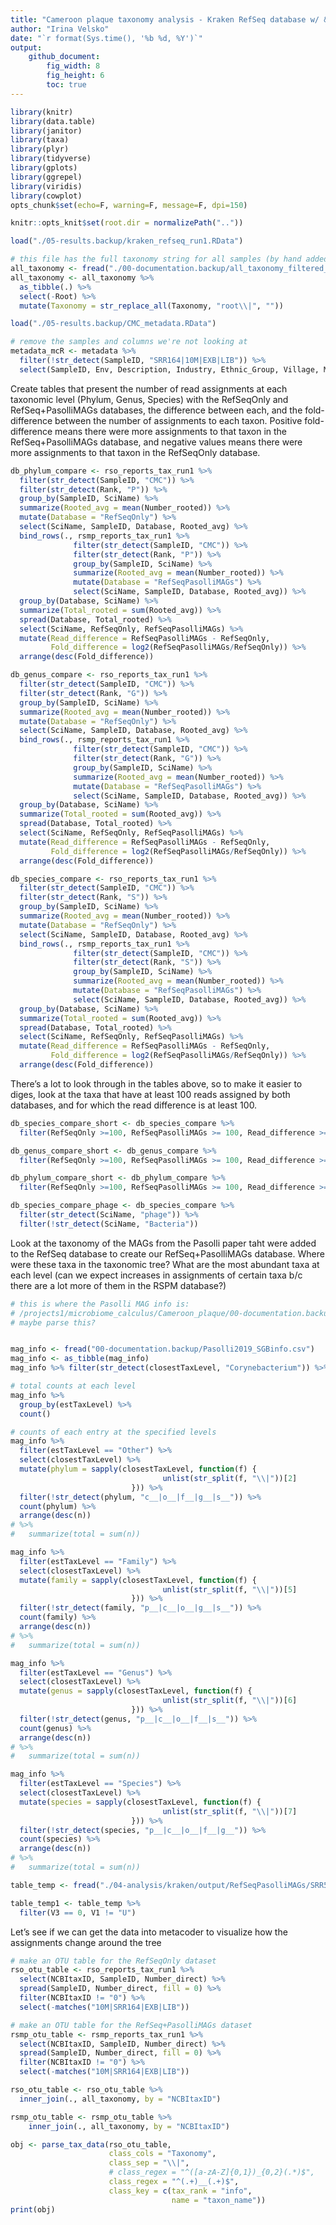 ```yaml
---
title: "Cameroon plaque taxonomy analysis - Kraken RefSeq database w/ & w/o Pasolli MAGs"
author: "Irina Velsko"
date: "`r format(Sys.time(), '%b %d, %Y')`"
output:
    github_document:
        fig_width: 8
        fig_height: 6
        toc: true
---
```


```r
library(knitr)
library(data.table)
library(janitor)
library(taxa)
library(plyr)
library(tidyverse)
library(gplots)
library(ggrepel)
library(viridis)
library(cowplot)
opts_chunk$set(echo=F, warning=F, message=F, dpi=150)
```

```r
knitr::opts_knit$set(root.dir = normalizePath(".."))
```


```r
load("./05-results.backup/kraken_refseq_run1.RData")

# this file has the full taxonomy string for all samples (by hand added in all missing f__|g__, etc)
all_taxonomy <- fread("./00-documentation.backup/all_taxonomy_filtered_split.csv")
all_taxonomy <- all_taxonomy %>%
  as_tibble(.) %>%
  select(-Root) %>%
  mutate(Taxonomy = str_replace_all(Taxonomy, "root\\|", ""))

load("./05-results.backup/CMC_metadata.RData")

# remove the samples and columns we're not looking at
metadata_mcR <- metadata %>%
  filter(!str_detect(SampleID, "SRR164|10M|EXB|LIB")) %>%
  select(SampleID, Env, Description, Industry, Ethnic_Group, Village, Market_economy, Age_group, Sex, Tooth_site)

```

Create tables that present the number of read assignments at each taxonomic
level (Phylum, Genus, Species) with the RefSeqOnly and RefSeq+PasolliMAGs
databases, the difference between each, and the fold-difference between the
number of assignments to each taxon. Positive fold-difference means there were
more assignments to that taxon in the RefSeq+PasolliMAGs database, and negative
values means there were more assignments to that taxon in the RefSeqOnly
database.
```r

db_phylum_compare <- rso_reports_tax_run1 %>%
  filter(str_detect(SampleID, "CMC")) %>%
  filter(str_detect(Rank, "P")) %>%
  group_by(SampleID, SciName) %>%
  summarize(Rooted_avg = mean(Number_rooted)) %>%
  mutate(Database = "RefSeqOnly") %>%
  select(SciName, SampleID, Database, Rooted_avg) %>%
  bind_rows(., rsmp_reports_tax_run1 %>%
              filter(str_detect(SampleID, "CMC")) %>%
              filter(str_detect(Rank, "P")) %>%
              group_by(SampleID, SciName) %>%
              summarize(Rooted_avg = mean(Number_rooted)) %>%
              mutate(Database = "RefSeqPasolliMAGs") %>%
              select(SciName, SampleID, Database, Rooted_avg)) %>%
  group_by(Database, SciName) %>%
  summarize(Total_rooted = sum(Rooted_avg)) %>%
  spread(Database, Total_rooted) %>%
  select(SciName, RefSeqOnly, RefSeqPasolliMAGs) %>%
  mutate(Read_difference = RefSeqPasolliMAGs - RefSeqOnly, 
         Fold_difference = log2(RefSeqPasolliMAGs/RefSeqOnly)) %>%
  arrange(desc(Fold_difference))

db_genus_compare <- rso_reports_tax_run1 %>%
  filter(str_detect(SampleID, "CMC")) %>%
  filter(str_detect(Rank, "G")) %>%
  group_by(SampleID, SciName) %>%
  summarize(Rooted_avg = mean(Number_rooted)) %>%
  mutate(Database = "RefSeqOnly") %>%
  select(SciName, SampleID, Database, Rooted_avg) %>%
  bind_rows(., rsmp_reports_tax_run1 %>%
              filter(str_detect(SampleID, "CMC")) %>%
              filter(str_detect(Rank, "G")) %>%
              group_by(SampleID, SciName) %>%
              summarize(Rooted_avg = mean(Number_rooted)) %>%
              mutate(Database = "RefSeqPasolliMAGs") %>%
              select(SciName, SampleID, Database, Rooted_avg)) %>%
  group_by(Database, SciName) %>%
  summarize(Total_rooted = sum(Rooted_avg)) %>%
  spread(Database, Total_rooted) %>%
  select(SciName, RefSeqOnly, RefSeqPasolliMAGs) %>%
  mutate(Read_difference = RefSeqPasolliMAGs - RefSeqOnly, 
         Fold_difference = log2(RefSeqPasolliMAGs/RefSeqOnly)) %>%
  arrange(desc(Fold_difference))

db_species_compare <- rso_reports_tax_run1 %>%
  filter(str_detect(SampleID, "CMC")) %>%
  filter(str_detect(Rank, "S")) %>%
  group_by(SampleID, SciName) %>%
  summarize(Rooted_avg = mean(Number_rooted)) %>%
  mutate(Database = "RefSeqOnly") %>%
  select(SciName, SampleID, Database, Rooted_avg) %>%
  bind_rows(., rsmp_reports_tax_run1 %>%
              filter(str_detect(SampleID, "CMC")) %>%
              filter(str_detect(Rank, "S")) %>%
              group_by(SampleID, SciName) %>%
              summarize(Rooted_avg = mean(Number_rooted)) %>%
              mutate(Database = "RefSeqPasolliMAGs") %>%
              select(SciName, SampleID, Database, Rooted_avg)) %>%
  group_by(Database, SciName) %>%
  summarize(Total_rooted = sum(Rooted_avg)) %>%
  spread(Database, Total_rooted) %>%
  select(SciName, RefSeqOnly, RefSeqPasolliMAGs) %>%
  mutate(Read_difference = RefSeqPasolliMAGs - RefSeqOnly, 
         Fold_difference = log2(RefSeqPasolliMAGs/RefSeqOnly)) %>%
  arrange(desc(Fold_difference))


```

There's a lot to look through in the tables above, so to make it easier to
diges, look at the taxa that have at least 100 reads assigned by both databases,
and for which the read difference is at least 100.
```r
db_species_compare_short <- db_species_compare %>%
  filter(RefSeqOnly >=100, RefSeqPasolliMAGs >= 100, Read_difference >=100 | Read_difference <= -100)

db_genus_compare_short <- db_genus_compare %>%
  filter(RefSeqOnly >=100, RefSeqPasolliMAGs >= 100, Read_difference >=100 | Read_difference <= -100)

db_phylum_compare_short <- db_phylum_compare %>%
  filter(RefSeqOnly >=100, RefSeqPasolliMAGs >= 100, Read_difference >=100 | Read_difference <= -100)

db_species_compare_phage <- db_species_compare %>%
  filter(str_detect(SciName, "phage")) %>%
  filter(!str_detect(SciName, "Bacteria"))

```

Look at the taxonomy of the MAGs from the Pasolli paper taht were added to the
RefSeq database to create our RefSeq+PasolliMAGs database. Where were these taxa
in the taxonomic tree? What are the most abundant taxa at each level (can we
expect increases in assignments of certain taxa b/c there are a lot more of them
in the RSPM database?)
```r
# this is where the Pasolli MAG info is: 
# /projects1/microbiome_calculus/Cameroon_plaque/00-documentation.backup/Pasolli2019_SGBinfo.csv
# maybe parse this?


mag_info <- fread("00-documentation.backup/Pasolli2019_SGBinfo.csv")
mag_info <- as_tibble(mag_info)
mag_info %>% filter(str_detect(closestTaxLevel, "Corynebacterium")) %>% select(-estTaxonomy) %>% arrange(closestTaxLevel) %>% print(., n = 59)

# total counts at each level
mag_info %>%
  group_by(estTaxLevel) %>%
  count()

# counts of each entry at the specified levels
mag_info %>%
  filter(estTaxLevel == "Other") %>%
  select(closestTaxLevel) %>%
  mutate(phylum = sapply(closestTaxLevel, function(f) {
                                  unlist(str_split(f, "\\|"))[2]
                           })) %>%
  filter(!str_detect(phylum, "c__|o__|f__|g__|s__")) %>%
  count(phylum) %>%
  arrange(desc(n)) 
# %>%
#   summarize(total = sum(n))

mag_info %>%
  filter(estTaxLevel == "Family") %>%
  select(closestTaxLevel) %>%
  mutate(family = sapply(closestTaxLevel, function(f) {
                                  unlist(str_split(f, "\\|"))[5]
                           })) %>%
  filter(!str_detect(family, "p__|c__|o__|g__|s__")) %>%
  count(family) %>%
  arrange(desc(n)) 
# %>%
#   summarize(total = sum(n))

mag_info %>%
  filter(estTaxLevel == "Genus") %>%
  select(closestTaxLevel) %>%
  mutate(genus = sapply(closestTaxLevel, function(f) {
                                  unlist(str_split(f, "\\|"))[6]
                           })) %>%
  filter(!str_detect(genus, "p__|c__|o__|f__|s__")) %>%
  count(genus) %>%
  arrange(desc(n)) 
# %>%
#   summarize(total = sum(n))

mag_info %>%
  filter(estTaxLevel == "Species") %>%
  select(closestTaxLevel) %>%
  mutate(species = sapply(closestTaxLevel, function(f) {
                                  unlist(str_split(f, "\\|"))[7]
                           })) %>%
  filter(!str_detect(species, "p__|c__|o__|f__|g__")) %>%
  count(species) %>%
  arrange(desc(n)) 
# %>%
#   summarize(total = sum(n))


```

```r
table_temp <- fread("./04-analysis/kraken/output/RefSeqPasolliMAGs/SRR514329_S0_L001_R1_000.fastq.combined.fq.prefixed.extractunmapped.bam.fastq.gz.output.1.kraken")

table_temp1 <- table_temp %>%
  filter(V3 == 0, V1 != "U")
```

Let's see if we can get the data into metacoder to visualize how the assignments change around the tree
```r
# make an OTU table for the RefSeqOnly dataset
rso_otu_table <- rso_reports_tax_run1 %>%
  select(NCBItaxID, SampleID, Number_direct) %>%
  spread(SampleID, Number_direct, fill = 0) %>%
  filter(NCBItaxID != "0") %>%
  select(-matches("10M|SRR164|EXB|LIB"))

# make an OTU table for the RefSeq+PasolliMAGs dataset
rsmp_otu_table <- rsmp_reports_tax_run1 %>%
  select(NCBItaxID, SampleID, Number_direct) %>%
  spread(SampleID, Number_direct, fill = 0) %>%
  filter(NCBItaxID != "0") %>%
  select(-matches("10M|SRR164|EXB|LIB"))

```

```r

rso_otu_table <- rso_otu_table %>%
  inner_join(., all_taxonomy, by = "NCBItaxID")

rsmp_otu_table <- rsmp_otu_table %>%
    inner_join(., all_taxonomy, by = "NCBItaxID")

```

```r

obj <- parse_tax_data(rso_otu_table,
                      class_cols = "Taxonomy",
                      class_sep = "\\|",
                      # class_regex = "^([a-zA-Z]{0,1})_{0,2}(.*)$",
                      class_regex = "^(.+)__(.+)$",
                      class_key = c(tax_rank = "info",
                                    name = "taxon_name"))
print(obj)

```









































